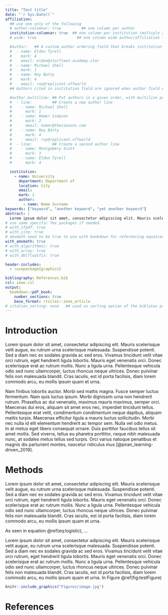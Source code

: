 ```yaml
---
title: "Test title"
date: "`r Sys.Date()`"
affiliation:
  ## use one only of the following
  # author-columnar: true         ## one column per author
  institution-columnar: true  ## one column per institution (multiple autors eventually)
  # wide: true                  ## one column wide author/affiliation fields

  #author:   ## A custom author ordering field that breaks institution grouping.
  #  - name: Eldon Tyrell
  #    mark: 4
  #    email: eldon@starfleet-academy.star
  #  - name: Michael Shell
  #    mark: 1
  #  - name: Roy Batty
  #    mark: 4
  #    email: roy@replicant.offworld
  ## Authors cited in institution field are ignored when author field exists

  #author_multiline: ## Put authors in a given order, with multiline possibility. Authors cited in institution are ignored if exists
  #  - line:         ## Create a new author line
  #    - name: Michael Shell
  #      mark: 1
  #    - name: Homer Simpson
  #      mark: 2
  #      email: homer@thesimsons.com
  #    - name: Roy Batty
  #      mark: 4
  #      email: roy@replicant.offworld
  #  - line:         ## Create a second author line
  #    - name: Montgomery Scott
  #      mark: 3
  #    - name: Eldon Tyrell
  #      mark: 4

  institution:
    - name: University
      department: Department of
      location: City
      email:
      mark: 1
      author:
        - name: Name Surname
keywords: ["keyword", "another keyword", "yet another keyword"]
abstract: |
  Lorem ipsum dolor sit amet, consectetur adipiscing elit. Mauris scelerisque velit augue, eu rutrum urna scelerisque malesuada. Suspendisse potenti. Sed a diam nec ex sodales gravida ac sed eros. Vivamus tincidunt velit vitae orci rutrum, eget hendrerit ligula lobortis. Mauris eget venenatis orci. Donec scelerisque erat ac rutrum mollis. Nunc a ligula urna. Pellentesque vehicula odio sed nunc ullamcorper, luctus rhoncus neque ultrices. Donec pulvinar felis non malesuada blandit. Cras iaculis, est id porta facilisis, diam lorem commodo arcu, eu mollis ipsum quam et urna.
# use some specific Tex packages if needed. 
# with_ifpdf: true
# with_cite: true
# amsmath need to be true to use with bookdown for referencing equations.
with_amsmath: true
# with_algorithmic: true
# with_array: true
# with_dblfloatfix: true

header-includes:
  - \usepackage{graphicx}

bibliography: References.bib
csl: ieee.csl
output:
  bookdown::pdf_book:
    number_sections: true
    base_format: rticles::ieee_article
# citation_sorting: none   ## used as sorting option of the biblatex package (if selected)
---
```


# Introduction
Lorem ipsum dolor sit amet, consectetur adipiscing elit. Mauris scelerisque velit augue, eu rutrum urna scelerisque malesuada. Suspendisse potenti. Sed a diam nec ex sodales gravida ac sed eros. Vivamus tincidunt velit vitae orci rutrum, eget hendrerit ligula lobortis. Mauris eget venenatis orci. Donec scelerisque erat ac rutrum mollis. Nunc a ligula urna. Pellentesque vehicula odio sed nunc ullamcorper, luctus rhoncus neque ultrices. Donec pulvinar felis non malesuada blandit. Cras iaculis, est id porta facilisis, diam lorem commodo arcu, eu mollis ipsum quam et urna.

Nam finibus lobortis auctor. Morbi sed mattis magna. Fusce semper luctus fermentum. Nam quis luctus ipsum. Morbi dignissim urna non hendrerit rutrum. Phasellus ac dui venenatis, maximus mauris maximus, semper orci. Maecenas dui eros, aliquam sit amet eros nec, imperdiet tincidunt tellus. Pellentesque erat velit, condimentum condimentum neque dapibus, aliquam mattis turpis. Maecenas efficitur ligula a mauris luctus sollicitudin. Morbi nec nulla id elit elementum hendrerit ac tempor sem. Nulla vel odio metus. In at metus eget libero consequat ornare. Duis porttitor faucibus tellus sit amet mollis. Sed viverra, tellus eu pharetra porttitor, neque nibh malesuada nunc, at sodales metus tellus sed turpis. Orci varius natoque penatibus et magnis dis parturient montes, nascetur ridiculus mus [@piran_learning-driven_2019].

# Methods
Lorem ipsum dolor sit amet, consectetur adipiscing elit. Mauris scelerisque velit augue, eu rutrum urna scelerisque malesuada. Suspendisse potenti. Sed a diam nec ex sodales gravida ac sed eros. Vivamus tincidunt velit vitae orci rutrum, eget hendrerit ligula lobortis. Mauris eget venenatis orci. Donec scelerisque erat ac rutrum mollis. Nunc a ligula urna. Pellentesque vehicula odio sed nunc ullamcorper, luctus rhoncus neque ultrices. Donec pulvinar felis non malesuada blandit. Cras iaculis, est id porta facilisis, diam lorem commodo arcu, eu mollis ipsum quam et urna.

\begin{equation}
\log(\frac{p}{1-p}) = \beta_0 + \beta_1 x_1 + \beta_2 x_2 (\#eq:logistic)
\end{equation}

As seen in equation \@ref(eq:logistic), ...

Lorem ipsum dolor sit amet, consectetur adipiscing elit. Mauris scelerisque velit augue, eu rutrum urna scelerisque malesuada. Suspendisse potenti. Sed a diam nec ex sodales gravida ac sed eros. Vivamus tincidunt velit vitae orci rutrum, eget hendrerit ligula lobortis. Mauris eget venenatis orci. Donec scelerisque erat ac rutrum mollis. Nunc a ligula urna. Pellentesque vehicula odio sed nunc ullamcorper, luctus rhoncus neque ultrices. Donec pulvinar felis non malesuada blandit. Cras iaculis, est id porta facilisis, diam lorem commodo arcu, eu mollis ipsum quam et urna. In Figure \@ref(fig:testFigure)

```r
knitr::include_graphics("Figures/image.jpg")
```

\newpage
# References {#references .numbered}
